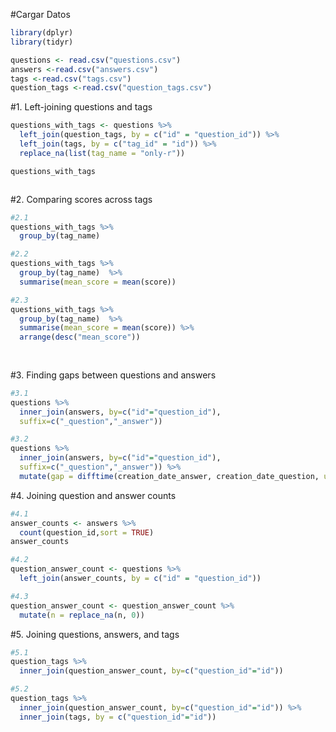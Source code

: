 #Cargar Datos
```{r}
library(dplyr)
library(tidyr)

questions <- read.csv("questions.csv")
answers <-read.csv("answers.csv")
tags <-read.csv("tags.csv")
question_tags <-read.csv("question_tags.csv")


```

#1. Left-joining questions and tags
```{r}
questions_with_tags <- questions %>%
  left_join(question_tags, by = c("id" = "question_id")) %>%
  left_join(tags, by = c("tag_id" = "id")) %>%
  replace_na(list(tag_name = "only-r"))

questions_with_tags



```
#2. Comparing scores across tags

```{r}
#2.1
questions_with_tags %>%
  group_by(tag_name)

#2.2
questions_with_tags %>%
  group_by(tag_name)  %>%
  summarise(mean_score = mean(score))

#2.3
questions_with_tags %>%
  group_by(tag_name)  %>%
  summarise(mean_score = mean(score)) %>%
  arrange(desc("mean_score"))
  
  
```
#3. Finding gaps between questions and answers
```{r}
#3.1
questions %>%
  inner_join(answers, by=c("id"="question_id"),
  suffix=c("_question","_answer"))

#3.2
questions %>%
  inner_join(answers, by=c("id"="question_id"),
  suffix=c("_question","_answer")) %>%
  mutate(gap = difftime(creation_date_answer, creation_date_question, units = "day"))


```

#4. Joining question and answer counts
```{r}
#4.1
answer_counts <- answers %>%
  count(question_id,sort = TRUE)
answer_counts

#4.2
question_answer_count <- questions %>%
  left_join(answer_counts, by = c("id" = "question_id"))

#4.3 
question_answer_count <- question_answer_count %>%
  mutate(n = replace_na(n, 0))
```
#5. Joining questions, answers, and tags
```{r}
#5.1
question_tags %>%
  inner_join(question_answer_count, by=c("question_id"="id"))

#5.2
question_tags %>%
  inner_join(question_answer_count, by=c("question_id"="id")) %>%
  inner_join(tags, by = c("question_id"="id"))
```



